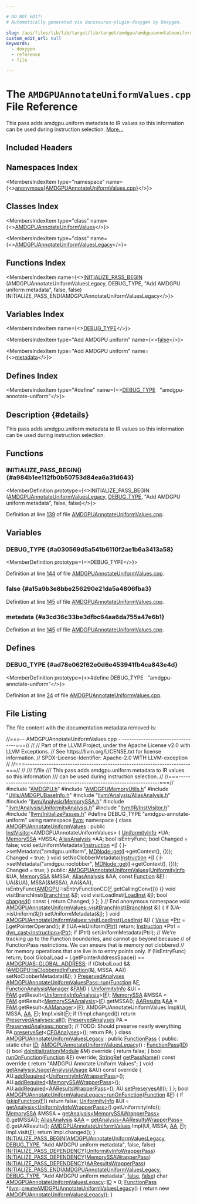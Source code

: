 ```yaml
---

# DO NOT EDIT!
# Automatically generated via docusaurus-plugin-doxygen by Doxygen.

slug: /api/files/lib/lib/target/lib/target/amdgpu/amdgpuannotateuniformvalues-cpp
custom_edit_url: null
keywords:
  - doxygen
  - reference
  - file

---
```





# The `AMDGPUAnnotateUniformValues.cpp` File Reference

<DoxygenPage pluginConfig={pluginConfig}>

This pass adds amdgpu.uniform metadata to IR values so this information can be used during instruction selection. <a href="#details">More...</a>

## Included Headers

<IncludesList>
<IncludesListItem
  filePath="AMDGPU.h"
  permalink="/docs/api/files/lib/lib/target/lib/target/amdgpu/amdgpu-h"
  isLocal="true" />
<IncludesListItem
  filePath="AMDGPUMemoryUtils.h"
  permalink="/docs/api/files/lib/lib/target/lib/target/amdgpu/amdgpumemoryutils-h"
  isLocal="true" />
<IncludesListItem
  filePath="Utils/AMDGPUBaseInfo.h"
  permalink="/docs/api/files/lib/lib/target/lib/target/amdgpu/lib/target/amdgpu/utils/amdgpubaseinfo-h"
  isLocal="true" />
<IncludesListItem
  filePath="llvm/Analysis/AliasAnalysis.h"
  permalink="/docs/api/files/include/include/llvm/include/llvm/analysis/aliasanalysis-h"
  isLocal="true" />
<IncludesListItem
  filePath="llvm/Analysis/MemorySSA.h"
  permalink="/docs/api/files/include/include/llvm/include/llvm/analysis/memoryssa-h"
  isLocal="true" />
<IncludesListItem
  filePath="llvm/Analysis/UniformityAnalysis.h"
  permalink="/docs/api/files/include/include/llvm/include/llvm/analysis/uniformityanalysis-h"
  isLocal="true" />
<IncludesListItem
  filePath="llvm/IR/InstVisitor.h"
  permalink="/docs/api/files/include/include/llvm/include/llvm/ir/instvisitor-h"
  isLocal="true" />
<IncludesListItem
  filePath="llvm/InitializePasses.h"
  permalink="/docs/api/files/include/include/llvm/initializepasses-h"
  isLocal="true" />
</IncludesList>

## Namespaces Index

<MembersIndex>

<MembersIndexItem
  type="namespace"
  name={<><a href="/docs/api/namespaces/anonymous-amdgpuannotateuniformvalues-cpp-">anonymous&#123;AMDGPUAnnotateUniformValues.cpp&#125;</a></>}>
</MembersIndexItem>

</MembersIndex>

## Classes Index

<MembersIndex>

<MembersIndexItem
  type="class"
  name={<><a href="/docs/api/classes/anonymous-namespace-amdgpuannotateuniformvalues-cpp-/amdgpuannotateuniformvalues">AMDGPUAnnotateUniformValues</a></>}>
</MembersIndexItem>

<MembersIndexItem
  type="class"
  name={<><a href="/docs/api/classes/amdgpuannotateuniformvalueslegacy">AMDGPUAnnotateUniformValuesLegacy</a></>}>
</MembersIndexItem>

</MembersIndex>

## Functions Index

<MembersIndex>

<MembersIndexItem
  name={<><a href="#a984b1ee112fb0b50753d84ea6a31d643">INITIALIZE&#95;PASS&#95;BEGIN</a> (AMDGPUAnnotateUniformValuesLegacy, DEBUG&#95;TYPE, &quot;Add AMDGPU uniform metadata&quot;, false, false) INITIALIZE&#95;PASS&#95;END(AMDGPUAnnotateUniformValuesLegacy</>}>
</MembersIndexItem>

</MembersIndex>

## Variables Index

<MembersIndex>

<MembersIndexItem
  name={<><a href="#a030569d5a541b6110f2ae1b6a3413a58">DEBUG&#95;TYPE</a></>}>
</MembersIndexItem>

<MembersIndexItem
  type="Add AMDGPU uniform"
  name={<><a href="#a15a9b3e8bbe256290e21da5a4806fba3">false</a></>}>
</MembersIndexItem>

<MembersIndexItem
  type="Add AMDGPU uniform"
  name={<><a href="#a3cd36c33be3dfbc64aa6da755a47e6b1">metadata</a></>}>
</MembersIndexItem>

</MembersIndex>

## Defines Index

<MembersIndex>

<MembersIndexItem
  type="#define"
  name={<><a href="#ad78e062f62e0d6e453941fb4ca843e4d">DEBUG&#95;TYPE</a>&nbsp;&nbsp;&nbsp;&quot;amdgpu-annotate-uniform&quot;</>}>
</MembersIndexItem>

</MembersIndex>

## Description {#details}

This pass adds amdgpu.uniform metadata to IR values so this information can be used during instruction selection.

<SectionDefinition>

## Functions

### INITIALIZE&#95;PASS&#95;BEGIN() {#a984b1ee112fb0b50753d84ea6a31d643}

<MemberDefinition
  prototype={<>INITIALIZE&#95;PASS&#95;BEGIN (<a href="/docs/api/classes/amdgpuannotateuniformvalueslegacy">AMDGPUAnnotateUniformValuesLegacy</a>, <a href="/docs/api/files/include/include/llvm/include/llvm/adt/genericcycleimpl-h/#ad78e062f62e0d6e453941fb4ca843e4d">DEBUG&#95;TYPE</a>, &quot;Add AMDGPU uniform metadata&quot;, false, false)</>}>

Definition at line <a href="#l00139">139</a> of file <a href="/docs/api/files/lib/lib/target/lib/target/amdgpu/amdgpuannotateuniformvalues-cpp">AMDGPUAnnotateUniformValues.cpp</a>.
</MemberDefinition>

</SectionDefinition>

<SectionDefinition>

## Variables

### DEBUG&#95;TYPE {#a030569d5a541b6110f2ae1b6a3413a58}

<MemberDefinition
  prototype={<>DEBUG&#95;TYPE</>}>

Definition at line <a href="#l00144">144</a> of file <a href="/docs/api/files/lib/lib/target/lib/target/amdgpu/amdgpuannotateuniformvalues-cpp">AMDGPUAnnotateUniformValues.cpp</a>.
</MemberDefinition>

### false {#a15a9b3e8bbe256290e21da5a4806fba3}

<MemberDefinition
  prototype="Add AMDGPU uniform false">

Definition at line <a href="#l00145">145</a> of file <a href="/docs/api/files/lib/lib/target/lib/target/amdgpu/amdgpuannotateuniformvalues-cpp">AMDGPUAnnotateUniformValues.cpp</a>.
</MemberDefinition>

### metadata {#a3cd36c33be3dfbc64aa6da755a47e6b1}

<MemberDefinition
  prototype="Add AMDGPU uniform metadata">

Definition at line <a href="#l00145">145</a> of file <a href="/docs/api/files/lib/lib/target/lib/target/amdgpu/amdgpuannotateuniformvalues-cpp">AMDGPUAnnotateUniformValues.cpp</a>.
</MemberDefinition>

</SectionDefinition>

<SectionDefinition>

## Defines

### DEBUG&#95;TYPE {#ad78e062f62e0d6e453941fb4ca843e4d}

<MemberDefinition
  prototype={<>#define DEBUG&#95;TYPE&nbsp;&nbsp;&nbsp;&quot;amdgpu-annotate-uniform&quot;</>}>

Definition at line <a href="#l00024">24</a> of file <a href="/docs/api/files/lib/lib/target/lib/target/amdgpu/amdgpuannotateuniformvalues-cpp">AMDGPUAnnotateUniformValues.cpp</a>.
</MemberDefinition>

</SectionDefinition>

## File Listing

The file content with the documentation metadata removed is:

<ProgramListing>

<Link id="l00001" /><CodeLine lineNumber="1"><Highlight kind="comment">//===-- AMDGPUAnnotateUniformValues.cpp - ---------------------------------===//</Highlight><Highlight kind="normal"></Highlight></CodeLine>
<Link id="l00002" /><CodeLine lineNumber="2"><Highlight kind="normal"></Highlight><Highlight kind="comment">//</Highlight><Highlight kind="normal"></Highlight></CodeLine>
<Link id="l00003" /><CodeLine lineNumber="3"><Highlight kind="normal"></Highlight><Highlight kind="comment">// Part of the LLVM Project, under the Apache License v2.0 with LLVM Exceptions.</Highlight><Highlight kind="normal"></Highlight></CodeLine>
<Link id="l00004" /><CodeLine lineNumber="4"><Highlight kind="normal"></Highlight><Highlight kind="comment">// See https://llvm.org/LICENSE.txt for license information.</Highlight><Highlight kind="normal"></Highlight></CodeLine>
<Link id="l00005" /><CodeLine lineNumber="5"><Highlight kind="normal"></Highlight><Highlight kind="comment">// SPDX-License-Identifier: Apache-2.0 WITH LLVM-exception</Highlight><Highlight kind="normal"></Highlight></CodeLine>
<Link id="l00006" /><CodeLine lineNumber="6"><Highlight kind="normal"></Highlight><Highlight kind="comment">//</Highlight><Highlight kind="normal"></Highlight></CodeLine>
<Link id="l00007" /><CodeLine lineNumber="7"><Highlight kind="normal"></Highlight><Highlight kind="comment">//===----------------------------------------------------------------------===//</Highlight><Highlight kind="normal"></Highlight></CodeLine>
<Link id="l00008" /><CodeLine lineNumber="8"><Highlight kind="normal"></Highlight><Highlight kind="comment">//</Highlight><Highlight kind="comment"></Highlight></CodeLine>
<Link id="l00009" /><CodeLine lineNumber="9"><Highlight kind="comment">/// \\file</Highlight></CodeLine>
<Link id="l00010" /><CodeLine lineNumber="10"><Highlight kind="comment">/// This pass adds amdgpu.uniform metadata to IR values so this information</Highlight></CodeLine>
<Link id="l00011" /><CodeLine lineNumber="11"><Highlight kind="comment">/// can be used during instruction selection.</Highlight><Highlight kind="normal"></Highlight></CodeLine>
<Link id="l00012" /><CodeLine lineNumber="12"><Highlight kind="normal"></Highlight><Highlight kind="comment">//</Highlight><Highlight kind="normal"></Highlight></CodeLine>
<Link id="l00013" /><CodeLine lineNumber="13"><Highlight kind="normal"></Highlight><Highlight kind="comment">//===----------------------------------------------------------------------===//</Highlight><Highlight kind="normal"></Highlight></CodeLine>
<Link id="l00014" /><CodeLine lineNumber="14"><Highlight kind="normal"></Highlight></CodeLine>
<Link id="l00015" /><CodeLine lineNumber="15"><Highlight kind="normal"></Highlight><Highlight kind="preprocessor">#include &quot;<a href="/docs/api/files/lib/lib/target/lib/target/amdgpu/amdgpu-h">AMDGPU.h</a>&quot;</Highlight><Highlight kind="normal"></Highlight></CodeLine>
<Link id="l00016" /><CodeLine lineNumber="16"><Highlight kind="normal"></Highlight><Highlight kind="preprocessor">#include &quot;<a href="/docs/api/files/lib/lib/target/lib/target/amdgpu/amdgpumemoryutils-h">AMDGPUMemoryUtils.h</a>&quot;</Highlight><Highlight kind="normal"></Highlight></CodeLine>
<Link id="l00017" /><CodeLine lineNumber="17"><Highlight kind="normal"></Highlight><Highlight kind="preprocessor">#include &quot;<a href="/docs/api/files/lib/lib/target/lib/target/amdgpu/lib/target/amdgpu/utils/amdgpubaseinfo-h">Utils/AMDGPUBaseInfo.h</a>&quot;</Highlight><Highlight kind="normal"></Highlight></CodeLine>
<Link id="l00018" /><CodeLine lineNumber="18"><Highlight kind="normal"></Highlight><Highlight kind="preprocessor">#include &quot;<a href="/docs/api/files/include/include/llvm/include/llvm/analysis/aliasanalysis-h">llvm/Analysis/AliasAnalysis.h</a>&quot;</Highlight><Highlight kind="normal"></Highlight></CodeLine>
<Link id="l00019" /><CodeLine lineNumber="19"><Highlight kind="normal"></Highlight><Highlight kind="preprocessor">#include &quot;<a href="/docs/api/files/include/include/llvm/include/llvm/analysis/memoryssa-h">llvm/Analysis/MemorySSA.h</a>&quot;</Highlight><Highlight kind="normal"></Highlight></CodeLine>
<Link id="l00020" /><CodeLine lineNumber="20"><Highlight kind="normal"></Highlight><Highlight kind="preprocessor">#include &quot;<a href="/docs/api/files/include/include/llvm/include/llvm/analysis/uniformityanalysis-h">llvm/Analysis/UniformityAnalysis.h</a>&quot;</Highlight><Highlight kind="normal"></Highlight></CodeLine>
<Link id="l00021" /><CodeLine lineNumber="21"><Highlight kind="normal"></Highlight><Highlight kind="preprocessor">#include &quot;<a href="/docs/api/files/include/include/llvm/include/llvm/ir/instvisitor-h">llvm/IR/InstVisitor.h</a>&quot;</Highlight><Highlight kind="normal"></Highlight></CodeLine>
<Link id="l00022" /><CodeLine lineNumber="22"><Highlight kind="normal"></Highlight><Highlight kind="preprocessor">#include &quot;<a href="/docs/api/files/include/include/llvm/initializepasses-h">llvm/InitializePasses.h</a>&quot;</Highlight><Highlight kind="normal"></Highlight></CodeLine>
<Link id="l00023" /><CodeLine lineNumber="23"><Highlight kind="normal"></Highlight></CodeLine>
<Link id="l00024" /><CodeLine lineNumber="24" lineLink="#ad78e062f62e0d6e453941fb4ca843e4d"><Highlight kind="normal"></Highlight><Highlight kind="preprocessor">#define DEBUG&#95;TYPE &quot;amdgpu-annotate-uniform&quot;</Highlight><Highlight kind="normal"></Highlight></CodeLine>
<Link id="l00025" /><CodeLine lineNumber="25"><Highlight kind="normal"></Highlight></CodeLine>
<Link id="l00026" /><CodeLine lineNumber="26"><Highlight kind="normal"></Highlight><Highlight kind="keyword">using namespace </Highlight><Highlight kind="normal"><a href="/docs/api/namespaces/llvm">llvm</a>;</Highlight></CodeLine>
<Link id="l00027" /><CodeLine lineNumber="27"><Highlight kind="normal"></Highlight></CodeLine>
<Link id="l00028" /><CodeLine lineNumber="28" lineLink="/docs/api/namespaces/anonymous-amdgpuannotateuniformvalues-cpp-"><Highlight kind="normal"></Highlight><Highlight kind="keyword">namespace </Highlight><Highlight kind="normal">&#123;</Highlight></CodeLine>
<Link id="l00029" /><CodeLine lineNumber="29"><Highlight kind="normal"></Highlight></CodeLine>
<Link id="l00030" /><CodeLine lineNumber="30" lineLink="/docs/api/classes/anonymous-namespace-amdgpuannotateuniformvalues-cpp-/amdgpuannotateuniformvalues"><Highlight kind="normal"></Highlight><Highlight kind="keyword">class </Highlight><Highlight kind="normal"><a href="/docs/api/classes/anonymous-namespace-amdgpuannotateuniformvalues-cpp-/amdgpuannotateuniformvalues/#a2d67d09414d1b60d3c09fd1b13108425">AMDGPUAnnotateUniformValues</a></Highlight></CodeLine>
<Link id="l00031" /><CodeLine lineNumber="31"><Highlight kind="normal">    : </Highlight><Highlight kind="keyword">public</Highlight><Highlight kind="normal"> <a href="/docs/api/classes/llvm/instvisitor">InstVisitor</a>&lt;AMDGPUAnnotateUniformValues&gt; &#123;</Highlight></CodeLine>
<Link id="l00032" /><CodeLine lineNumber="32"><Highlight kind="normal">  <a href="/docs/api/namespaces/llvm/#a00a2f5a62b5d5d5b6b0e143c4d30041f">UniformityInfo</a> &#42;UA;</Highlight></CodeLine>
<Link id="l00033" /><CodeLine lineNumber="33"><Highlight kind="normal">  <a href="/docs/api/classes/llvm/memoryssa">MemorySSA</a> &#42;MSSA;</Highlight></CodeLine>
<Link id="l00034" /><CodeLine lineNumber="34"><Highlight kind="normal">  <a href="/docs/api/namespaces/llvm/#ae457f1cf451ed893666c4a384e58f8e5">AliasAnalysis</a> &#42;AA;</Highlight></CodeLine>
<Link id="l00035" /><CodeLine lineNumber="35"><Highlight kind="normal">  </Highlight><Highlight kind="keywordtype">bool</Highlight><Highlight kind="normal"> isEntryFunc;</Highlight></CodeLine>
<Link id="l00036" /><CodeLine lineNumber="36"><Highlight kind="normal">  </Highlight><Highlight kind="keywordtype">bool</Highlight><Highlight kind="normal"> Changed = </Highlight><Highlight kind="keyword">false</Highlight><Highlight kind="normal">;</Highlight></CodeLine>
<Link id="l00037" /><CodeLine lineNumber="37"><Highlight kind="normal"></Highlight></CodeLine>
<Link id="l00038" /><CodeLine lineNumber="38"><Highlight kind="normal">  </Highlight><Highlight kind="keywordtype">void</Highlight><Highlight kind="normal"> setUniformMetadata(<a href="/docs/api/classes/llvm/instruction">Instruction</a> &#42;<a href="/docs/api/files/lib/lib/support/md5-cpp/#ac0eafdc9ee161b71e7af98af736952fd">I</a>) &#123;</Highlight></CodeLine>
<Link id="l00039" /><CodeLine lineNumber="39"><Highlight kind="normal">    <a href="/docs/api/files/lib/lib/support/md5-cpp/#ac0eafdc9ee161b71e7af98af736952fd">I</a>-&gt;setMetadata(</Highlight><Highlight kind="stringliteral">&quot;amdgpu.uniform&quot;</Highlight><Highlight kind="normal">, <a href="/docs/api/classes/llvm/mdnode/#a7d10a7b9b7f40b04d27ed97c38ea1950">MDNode::get</a>(<a href="/docs/api/files/lib/lib/support/md5-cpp/#ac0eafdc9ee161b71e7af98af736952fd">I</a>-&gt;getContext(), &#123;&#125;));</Highlight></CodeLine>
<Link id="l00040" /><CodeLine lineNumber="40"><Highlight kind="normal">    Changed = </Highlight><Highlight kind="keyword">true</Highlight><Highlight kind="normal">;</Highlight></CodeLine>
<Link id="l00041" /><CodeLine lineNumber="41"><Highlight kind="normal">  &#125;</Highlight></CodeLine>
<Link id="l00042" /><CodeLine lineNumber="42"><Highlight kind="normal"></Highlight></CodeLine>
<Link id="l00043" /><CodeLine lineNumber="43"><Highlight kind="normal">  </Highlight><Highlight kind="keywordtype">void</Highlight><Highlight kind="normal"> setNoClobberMetadata(<a href="/docs/api/classes/llvm/instruction">Instruction</a> &#42;<a href="/docs/api/files/lib/lib/support/md5-cpp/#ac0eafdc9ee161b71e7af98af736952fd">I</a>) &#123;</Highlight></CodeLine>
<Link id="l00044" /><CodeLine lineNumber="44"><Highlight kind="normal">    <a href="/docs/api/files/lib/lib/support/md5-cpp/#ac0eafdc9ee161b71e7af98af736952fd">I</a>-&gt;setMetadata(</Highlight><Highlight kind="stringliteral">&quot;amdgpu.noclobber&quot;</Highlight><Highlight kind="normal">, <a href="/docs/api/classes/llvm/mdnode/#a7d10a7b9b7f40b04d27ed97c38ea1950">MDNode::get</a>(<a href="/docs/api/files/lib/lib/support/md5-cpp/#ac0eafdc9ee161b71e7af98af736952fd">I</a>-&gt;getContext(), &#123;&#125;));</Highlight></CodeLine>
<Link id="l00045" /><CodeLine lineNumber="45"><Highlight kind="normal">    Changed = </Highlight><Highlight kind="keyword">true</Highlight><Highlight kind="normal">;</Highlight></CodeLine>
<Link id="l00046" /><CodeLine lineNumber="46"><Highlight kind="normal">  &#125;</Highlight></CodeLine>
<Link id="l00047" /><CodeLine lineNumber="47"><Highlight kind="normal"></Highlight></CodeLine>
<Link id="l00048" /><CodeLine lineNumber="48"><Highlight kind="normal"></Highlight><Highlight kind="keyword">public</Highlight><Highlight kind="normal">:</Highlight></CodeLine>
<Link id="l00049" /><CodeLine lineNumber="49" lineLink="/docs/api/classes/anonymous-namespace-amdgpuannotateuniformvalues-cpp-/amdgpuannotateuniformvalues/#a2d67d09414d1b60d3c09fd1b13108425"><Highlight kind="normal">  <a href="/docs/api/classes/anonymous-namespace-amdgpuannotateuniformvalues-cpp-/amdgpuannotateuniformvalues/#a2d67d09414d1b60d3c09fd1b13108425">AMDGPUAnnotateUniformValues</a>(<a href="/docs/api/namespaces/llvm/#a00a2f5a62b5d5d5b6b0e143c4d30041f">UniformityInfo</a> &amp;UA, <a href="/docs/api/classes/llvm/memoryssa">MemorySSA</a> &amp;MSSA,</Highlight></CodeLine>
<Link id="l00050" /><CodeLine lineNumber="50"><Highlight kind="normal">                              <a href="/docs/api/namespaces/llvm/#ae457f1cf451ed893666c4a384e58f8e5">AliasAnalysis</a> &amp;AA, </Highlight><Highlight kind="keyword">const</Highlight><Highlight kind="normal"> <a href="/docs/api/classes/llvm/function">Function</a> &amp;<a href="/docs/api/files/lib/lib/support/md5-cpp/#a96d73bbd7af15cb1fc38c3f4a3bd82e9">F</a>)</Highlight></CodeLine>
<Link id="l00051" /><CodeLine lineNumber="51"><Highlight kind="normal">      : UA(&amp;UA), MSSA(&amp;MSSA), AA(&amp;AA),</Highlight></CodeLine>
<Link id="l00052" /><CodeLine lineNumber="52"><Highlight kind="normal">        isEntryFunc(<a href="/docs/api/namespaces/llvm/amdgpu">AMDGPU</a>::isEntryFunctionCC(<a href="/docs/api/files/lib/lib/support/md5-cpp/#a96d73bbd7af15cb1fc38c3f4a3bd82e9">F</a>.getCallingConv())) &#123;&#125;</Highlight></CodeLine>
<Link id="l00053" /><CodeLine lineNumber="53"><Highlight kind="normal"></Highlight></CodeLine>
<Link id="l00054" /><CodeLine lineNumber="54"><Highlight kind="normal">  </Highlight><Highlight kind="keywordtype">void</Highlight><Highlight kind="normal"> visitBranchInst(<a href="/docs/api/classes/llvm/branchinst">BranchInst</a> &amp;<a href="/docs/api/files/lib/lib/support/md5-cpp/#ac0eafdc9ee161b71e7af98af736952fd">I</a>);</Highlight></CodeLine>
<Link id="l00055" /><CodeLine lineNumber="55"><Highlight kind="normal">  </Highlight><Highlight kind="keywordtype">void</Highlight><Highlight kind="normal"> visitLoadInst(<a href="/docs/api/classes/llvm/loadinst">LoadInst</a> &amp;<a href="/docs/api/files/lib/lib/support/md5-cpp/#ac0eafdc9ee161b71e7af98af736952fd">I</a>);</Highlight></CodeLine>
<Link id="l00056" /><CodeLine lineNumber="56"><Highlight kind="normal"></Highlight></CodeLine>
<Link id="l00057" /><CodeLine lineNumber="57" lineLink="/docs/api/classes/anonymous-namespace-amdgpuannotateuniformvalues-cpp-/amdgpuannotateuniformvalues/#aef5921596155d01f2918866755cc6922"><Highlight kind="normal">  </Highlight><Highlight kind="keywordtype">bool</Highlight><Highlight kind="normal"> <a href="/docs/api/classes/anonymous-namespace-amdgpuannotateuniformvalues-cpp-/amdgpuannotateuniformvalues/#aef5921596155d01f2918866755cc6922">changed</a>()</Highlight><Highlight kind="keyword"> const </Highlight><Highlight kind="normal">&#123; </Highlight><Highlight kind="keywordflow">return</Highlight><Highlight kind="normal"> Changed; &#125;</Highlight></CodeLine>
<Link id="l00058" /><CodeLine lineNumber="58"><Highlight kind="normal">&#125;;</Highlight></CodeLine>
<Link id="l00059" /><CodeLine lineNumber="59"><Highlight kind="normal"></Highlight></CodeLine>
<Link id="l00060" /><CodeLine lineNumber="60"><Highlight kind="normal">&#125; </Highlight><Highlight kind="comment">// End anonymous namespace</Highlight><Highlight kind="normal"></Highlight></CodeLine>
<Link id="l00061" /><CodeLine lineNumber="61"><Highlight kind="normal"></Highlight></CodeLine>
<Link id="l00062" /><CodeLine lineNumber="62" lineLink="/docs/api/classes/anonymous-namespace-amdgpuannotateuniformvalues-cpp-/amdgpuannotateuniformvalues/#a4ff195f657db21676fb787fd7686d7ea"><Highlight kind="normal"></Highlight><Highlight kind="keywordtype">void</Highlight><Highlight kind="normal"> <a href="/docs/api/classes/anonymous-namespace-amdgpuannotateuniformvalues-cpp-/amdgpuannotateuniformvalues/#a4ff195f657db21676fb787fd7686d7ea">AMDGPUAnnotateUniformValues::visitBranchInst</a>(<a href="/docs/api/classes/llvm/branchinst">BranchInst</a> &amp;<a href="/docs/api/files/lib/lib/support/md5-cpp/#ac0eafdc9ee161b71e7af98af736952fd">I</a>) &#123;</Highlight></CodeLine>
<Link id="l00063" /><CodeLine lineNumber="63"><Highlight kind="normal">  </Highlight><Highlight kind="keywordflow">if</Highlight><Highlight kind="normal"> (UA-&gt;isUniform(&amp;<a href="/docs/api/files/lib/lib/support/md5-cpp/#ac0eafdc9ee161b71e7af98af736952fd">I</a>))</Highlight></CodeLine>
<Link id="l00064" /><CodeLine lineNumber="64"><Highlight kind="normal">    setUniformMetadata(&amp;<a href="/docs/api/files/lib/lib/support/md5-cpp/#ac0eafdc9ee161b71e7af98af736952fd">I</a>);</Highlight></CodeLine>
<Link id="l00065" /><CodeLine lineNumber="65"><Highlight kind="normal">&#125;</Highlight></CodeLine>
<Link id="l00066" /><CodeLine lineNumber="66"><Highlight kind="normal"></Highlight></CodeLine>
<Link id="l00067" /><CodeLine lineNumber="67" lineLink="/docs/api/classes/anonymous-namespace-amdgpuannotateuniformvalues-cpp-/amdgpuannotateuniformvalues/#a87bc11f7ecfe6bbc6a0b54564a9c2101"><Highlight kind="normal"></Highlight><Highlight kind="keywordtype">void</Highlight><Highlight kind="normal"> <a href="/docs/api/classes/anonymous-namespace-amdgpuannotateuniformvalues-cpp-/amdgpuannotateuniformvalues/#a87bc11f7ecfe6bbc6a0b54564a9c2101">AMDGPUAnnotateUniformValues::visitLoadInst</a>(<a href="/docs/api/classes/llvm/loadinst">LoadInst</a> &amp;<a href="/docs/api/files/lib/lib/support/md5-cpp/#ac0eafdc9ee161b71e7af98af736952fd">I</a>) &#123;</Highlight></CodeLine>
<Link id="l00068" /><CodeLine lineNumber="68"><Highlight kind="normal">  <a href="/docs/api/classes/llvm/value">Value</a> &#42;<a href="/docs/api/files/lib/lib/analysis/targetlibraryinfo-cpp/#aca185e6d0e9f423dbb24440206454872a11dbf501abf829b3ab7049c2d3a8a053">Ptr</a> = <a href="/docs/api/files/lib/lib/support/md5-cpp/#ac0eafdc9ee161b71e7af98af736952fd">I</a>.getPointerOperand();</Highlight></CodeLine>
<Link id="l00069" /><CodeLine lineNumber="69"><Highlight kind="normal">  </Highlight><Highlight kind="keywordflow">if</Highlight><Highlight kind="normal"> (!UA-&gt;isUniform(<a href="/docs/api/files/lib/lib/analysis/targetlibraryinfo-cpp/#aca185e6d0e9f423dbb24440206454872a11dbf501abf829b3ab7049c2d3a8a053">Ptr</a>))</Highlight></CodeLine>
<Link id="l00070" /><CodeLine lineNumber="70"><Highlight kind="normal">    </Highlight><Highlight kind="keywordflow">return</Highlight><Highlight kind="normal">;</Highlight></CodeLine>
<Link id="l00071" /><CodeLine lineNumber="71"><Highlight kind="normal">  <a href="/docs/api/classes/llvm/instruction">Instruction</a> &#42;PtrI = <a href="/docs/api/namespaces/llvm/#a22eeee01734061ac1b31ccd994c49eef">dyn&#95;cast&lt;Instruction&gt;</a>(<a href="/docs/api/files/lib/lib/analysis/targetlibraryinfo-cpp/#aca185e6d0e9f423dbb24440206454872a11dbf501abf829b3ab7049c2d3a8a053">Ptr</a>);</Highlight></CodeLine>
<Link id="l00072" /><CodeLine lineNumber="72"><Highlight kind="normal">  </Highlight><Highlight kind="keywordflow">if</Highlight><Highlight kind="normal"> (PtrI)</Highlight></CodeLine>
<Link id="l00073" /><CodeLine lineNumber="73"><Highlight kind="normal">    setUniformMetadata(PtrI);</Highlight></CodeLine>
<Link id="l00074" /><CodeLine lineNumber="74"><Highlight kind="normal"></Highlight></CodeLine>
<Link id="l00075" /><CodeLine lineNumber="75"><Highlight kind="normal">  </Highlight><Highlight kind="comment">// We&#39;re tracking up to the Function boundaries, and cannot go beyond because</Highlight><Highlight kind="normal"></Highlight></CodeLine>
<Link id="l00076" /><CodeLine lineNumber="76"><Highlight kind="normal">  </Highlight><Highlight kind="comment">// of FunctionPass restrictions. We can ensure that is memory not clobbered</Highlight><Highlight kind="normal"></Highlight></CodeLine>
<Link id="l00077" /><CodeLine lineNumber="77"><Highlight kind="normal">  </Highlight><Highlight kind="comment">// for memory operations that are live in to entry points only.</Highlight><Highlight kind="normal"></Highlight></CodeLine>
<Link id="l00078" /><CodeLine lineNumber="78"><Highlight kind="normal">  </Highlight><Highlight kind="keywordflow">if</Highlight><Highlight kind="normal"> (!isEntryFunc)</Highlight></CodeLine>
<Link id="l00079" /><CodeLine lineNumber="79"><Highlight kind="normal">    </Highlight><Highlight kind="keywordflow">return</Highlight><Highlight kind="normal">;</Highlight></CodeLine>
<Link id="l00080" /><CodeLine lineNumber="80"><Highlight kind="normal">  </Highlight><Highlight kind="keywordtype">bool</Highlight><Highlight kind="normal"> GlobalLoad = <a href="/docs/api/files/lib/lib/support/md5-cpp/#ac0eafdc9ee161b71e7af98af736952fd">I</a>.getPointerAddressSpace() == <a href="/docs/api/namespaces/llvm/amdgpuas/#a899ad5bfccfc22965a6714929a3dfae1abf4559ef958a13c33f6ec7ed13fd44e5">AMDGPUAS::GLOBAL&#95;ADDRESS</a>;</Highlight></CodeLine>
<Link id="l00081" /><CodeLine lineNumber="81"><Highlight kind="normal">  </Highlight><Highlight kind="keywordflow">if</Highlight><Highlight kind="normal"> (GlobalLoad &amp;&amp; !<a href="/docs/api/namespaces/llvm/amdgpu/#af55cf9792d5f9186df02c58b337a1511">AMDGPU::isClobberedInFunction</a>(&amp;<a href="/docs/api/files/lib/lib/support/md5-cpp/#ac0eafdc9ee161b71e7af98af736952fd">I</a>, MSSA, AA))</Highlight></CodeLine>
<Link id="l00082" /><CodeLine lineNumber="82"><Highlight kind="normal">    setNoClobberMetadata(&amp;<a href="/docs/api/files/lib/lib/support/md5-cpp/#ac0eafdc9ee161b71e7af98af736952fd">I</a>);</Highlight></CodeLine>
<Link id="l00083" /><CodeLine lineNumber="83"><Highlight kind="normal">&#125;</Highlight></CodeLine>
<Link id="l00084" /><CodeLine lineNumber="84"><Highlight kind="normal"></Highlight></CodeLine>
<Link id="l00085" /><CodeLine lineNumber="85"><Highlight kind="normal"><a href="/docs/api/classes/llvm/preservedanalyses">PreservedAnalyses</a></Highlight></CodeLine>
<Link id="l00086" /><CodeLine lineNumber="86" lineLink="/docs/api/classes/llvm/amdgpuannotateuniformvaluespass/#ad40e073c46402aba328eb57891116b74"><Highlight kind="normal"><a href="/docs/api/classes/llvm/amdgpuannotateuniformvaluespass/#ad40e073c46402aba328eb57891116b74">AMDGPUAnnotateUniformValuesPass::run</a>(<a href="/docs/api/classes/llvm/function">Function</a> &amp;<a href="/docs/api/files/lib/lib/support/md5-cpp/#a96d73bbd7af15cb1fc38c3f4a3bd82e9">F</a>,</Highlight></CodeLine>
<Link id="l00087" /><CodeLine lineNumber="87"><Highlight kind="normal">                                     <a href="/docs/api/namespaces/llvm/#adce09a5a0de0e3177eb00e932734af2f">FunctionAnalysisManager</a> &amp;<a href="/docs/api/files/lib/lib/passes/passbuilderbindings-cpp/#a83c7e5ca51099e4efa895791a02fb0ed">FAM</a>) &#123;</Highlight></CodeLine>
<Link id="l00088" /><CodeLine lineNumber="88"><Highlight kind="normal">  <a href="/docs/api/namespaces/llvm/#a00a2f5a62b5d5d5b6b0e143c4d30041f">UniformityInfo</a> &amp;UI = <a href="/docs/api/files/lib/lib/passes/passbuilderbindings-cpp/#a83c7e5ca51099e4efa895791a02fb0ed">FAM</a>.getResult&lt;<a href="/docs/api/classes/llvm/uniformityinfoanalysis">UniformityInfoAnalysis</a>&gt;(<a href="/docs/api/files/lib/lib/support/md5-cpp/#a96d73bbd7af15cb1fc38c3f4a3bd82e9">F</a>);</Highlight></CodeLine>
<Link id="l00089" /><CodeLine lineNumber="89"><Highlight kind="normal">  <a href="/docs/api/classes/llvm/memoryssa">MemorySSA</a> &amp;MSSA = <a href="/docs/api/files/lib/lib/passes/passbuilderbindings-cpp/#a83c7e5ca51099e4efa895791a02fb0ed">FAM</a>.getResult&lt;<a href="/docs/api/classes/llvm/memoryssaanalysis">MemorySSAAnalysis</a>&gt;(<a href="/docs/api/files/lib/lib/support/md5-cpp/#a96d73bbd7af15cb1fc38c3f4a3bd82e9">F</a>).getMSSA();</Highlight></CodeLine>
<Link id="l00090" /><CodeLine lineNumber="90"><Highlight kind="normal">  <a href="/docs/api/classes/llvm/aaresults">AAResults</a> &amp;<a href="/docs/api/namespaces/llvm/aa">AA</a> = <a href="/docs/api/files/lib/lib/passes/passbuilderbindings-cpp/#a83c7e5ca51099e4efa895791a02fb0ed">FAM</a>.getResult&lt;<a href="/docs/api/classes/llvm/aamanager">AAManager</a>&gt;(<a href="/docs/api/files/lib/lib/support/md5-cpp/#a96d73bbd7af15cb1fc38c3f4a3bd82e9">F</a>);</Highlight></CodeLine>
<Link id="l00091" /><CodeLine lineNumber="91"><Highlight kind="normal"></Highlight></CodeLine>
<Link id="l00092" /><CodeLine lineNumber="92"><Highlight kind="normal">  AMDGPUAnnotateUniformValues Impl(UI, MSSA, <a href="/docs/api/namespaces/llvm/aa">AA</a>, <a href="/docs/api/files/lib/lib/support/md5-cpp/#a96d73bbd7af15cb1fc38c3f4a3bd82e9">F</a>);</Highlight></CodeLine>
<Link id="l00093" /><CodeLine lineNumber="93"><Highlight kind="normal">  Impl.visit(<a href="/docs/api/files/lib/lib/support/md5-cpp/#a96d73bbd7af15cb1fc38c3f4a3bd82e9">F</a>);</Highlight></CodeLine>
<Link id="l00094" /><CodeLine lineNumber="94"><Highlight kind="normal"></Highlight></CodeLine>
<Link id="l00095" /><CodeLine lineNumber="95"><Highlight kind="normal">  </Highlight><Highlight kind="keywordflow">if</Highlight><Highlight kind="normal"> (!Impl.changed())</Highlight></CodeLine>
<Link id="l00096" /><CodeLine lineNumber="96"><Highlight kind="normal">    </Highlight><Highlight kind="keywordflow">return</Highlight><Highlight kind="normal"> <a href="/docs/api/classes/llvm/preservedanalyses/#a1258a1ff55557c27684010ebd7283712">PreservedAnalyses::all</a>();</Highlight></CodeLine>
<Link id="l00097" /><CodeLine lineNumber="97"><Highlight kind="normal"></Highlight></CodeLine>
<Link id="l00098" /><CodeLine lineNumber="98"><Highlight kind="normal">  <a href="/docs/api/classes/llvm/preservedanalyses">PreservedAnalyses</a> PA = <a href="/docs/api/classes/llvm/preservedanalyses/#a03797a73044a81cbc6a3409d6c72ee8f">PreservedAnalyses::none</a>();</Highlight></CodeLine>
<Link id="l00099" /><CodeLine lineNumber="99"><Highlight kind="normal">  </Highlight><Highlight kind="comment">// TODO: Should preserve nearly everything</Highlight><Highlight kind="normal"></Highlight></CodeLine>
<Link id="l00100" /><CodeLine lineNumber="100"><Highlight kind="normal">  PA.<a href="/docs/api/classes/llvm/preservedanalyses/#a937c42f77e161349ce0f999e448c7027">preserveSet</a>&lt;<a href="/docs/api/classes/llvm/cfganalyses">CFGAnalyses</a>&gt;();</Highlight></CodeLine>
<Link id="l00101" /><CodeLine lineNumber="101"><Highlight kind="normal">  </Highlight><Highlight kind="keywordflow">return</Highlight><Highlight kind="normal"> PA;</Highlight></CodeLine>
<Link id="l00102" /><CodeLine lineNumber="102"><Highlight kind="normal">&#125;</Highlight></CodeLine>
<Link id="l00103" /><CodeLine lineNumber="103"><Highlight kind="normal"></Highlight></CodeLine>
<Link id="l00104" /><CodeLine lineNumber="104" lineLink="/docs/api/classes/amdgpuannotateuniformvalueslegacy"><Highlight kind="normal"></Highlight><Highlight kind="keyword">class </Highlight><Highlight kind="normal"><a href="/docs/api/classes/amdgpuannotateuniformvalueslegacy/#ae9cada1065756f500dc3b3895ccea101">AMDGPUAnnotateUniformValuesLegacy</a> : </Highlight><Highlight kind="keyword">public</Highlight><Highlight kind="normal"> <a href="/docs/api/classes/llvm/functionpass/#a7691d83e3561f781cae4ce4a01bdfa93">FunctionPass</a> &#123;</Highlight></CodeLine>
<Link id="l00105" /><CodeLine lineNumber="105"><Highlight kind="normal"></Highlight><Highlight kind="keyword">public</Highlight><Highlight kind="normal">:</Highlight></CodeLine>
<Link id="l00106" /><CodeLine lineNumber="106" lineLink="/docs/api/classes/amdgpuannotateuniformvalueslegacy/#a566a2094e7c07afccf25ec5be2b264fe"><Highlight kind="normal">  </Highlight><Highlight kind="keyword">static</Highlight><Highlight kind="normal"> </Highlight><Highlight kind="keywordtype">char</Highlight><Highlight kind="normal"> <a href="/docs/api/classes/amdgpuannotateuniformvalueslegacy/#a566a2094e7c07afccf25ec5be2b264fe">ID</a>;</Highlight></CodeLine>
<Link id="l00107" /><CodeLine lineNumber="107"><Highlight kind="normal"></Highlight></CodeLine>
<Link id="l00108" /><CodeLine lineNumber="108" lineLink="/docs/api/classes/amdgpuannotateuniformvalueslegacy/#ae9cada1065756f500dc3b3895ccea101"><Highlight kind="normal">  <a href="/docs/api/classes/amdgpuannotateuniformvalueslegacy/#ae9cada1065756f500dc3b3895ccea101">AMDGPUAnnotateUniformValuesLegacy</a>() : <a href="/docs/api/classes/llvm/functionpass/#a7691d83e3561f781cae4ce4a01bdfa93">FunctionPass</a>(<a href="/docs/api/classes/amdgpuannotateuniformvalueslegacy/#a566a2094e7c07afccf25ec5be2b264fe">ID</a>) &#123;&#125;</Highlight></CodeLine>
<Link id="l00109" /><CodeLine lineNumber="109"><Highlight kind="normal"></Highlight></CodeLine>
<Link id="l00110" /><CodeLine lineNumber="110" lineLink="/docs/api/classes/amdgpuannotateuniformvalueslegacy/#a7f284e21163b11af9100dfeab4fec0d9"><Highlight kind="normal">  </Highlight><Highlight kind="keywordtype">bool</Highlight><Highlight kind="normal"> <a href="/docs/api/classes/amdgpuannotateuniformvalueslegacy/#a7f284e21163b11af9100dfeab4fec0d9">doInitialization</a>(<a href="/docs/api/classes/llvm/module">Module</a> &amp;M)</Highlight><Highlight kind="keyword"> override </Highlight><Highlight kind="normal">&#123; </Highlight><Highlight kind="keywordflow">return</Highlight><Highlight kind="normal"> </Highlight><Highlight kind="keyword">false</Highlight><Highlight kind="normal">; &#125;</Highlight></CodeLine>
<Link id="l00111" /><CodeLine lineNumber="111"><Highlight kind="normal"></Highlight></CodeLine>
<Link id="l00112" /><CodeLine lineNumber="112"><Highlight kind="normal">  </Highlight><Highlight kind="keywordtype">bool</Highlight><Highlight kind="normal"> <a href="/docs/api/files/lib/lib/transforms/lib/transforms/utils/entryexitinstrumenter-cpp/#a3985f1f39349428d17f0d2b81ebc6349">runOnFunction</a>(<a href="/docs/api/classes/llvm/function">Function</a> &amp;<a href="/docs/api/files/lib/lib/support/md5-cpp/#a96d73bbd7af15cb1fc38c3f4a3bd82e9">F</a>) </Highlight><Highlight kind="keyword">override</Highlight><Highlight kind="normal">;</Highlight></CodeLine>
<Link id="l00113" /><CodeLine lineNumber="113" lineLink="/docs/api/classes/amdgpuannotateuniformvalueslegacy/#a46e8528b9e706a2bc69986d2fa3f05c4"><Highlight kind="normal">  <a href="/docs/api/classes/llvm/stringref">StringRef</a> <a href="/docs/api/classes/amdgpuannotateuniformvalueslegacy/#a46e8528b9e706a2bc69986d2fa3f05c4">getPassName</a>()</Highlight><Highlight kind="keyword"> const override </Highlight><Highlight kind="normal">&#123;</Highlight></CodeLine>
<Link id="l00114" /><CodeLine lineNumber="114"><Highlight kind="normal">    </Highlight><Highlight kind="keywordflow">return</Highlight><Highlight kind="normal"> </Highlight><Highlight kind="stringliteral">&quot;AMDGPU Annotate Uniform Values&quot;</Highlight><Highlight kind="normal">;</Highlight></CodeLine>
<Link id="l00115" /><CodeLine lineNumber="115"><Highlight kind="normal">  &#125;</Highlight></CodeLine>
<Link id="l00116" /><CodeLine lineNumber="116"><Highlight kind="normal"></Highlight></CodeLine>
<Link id="l00117" /><CodeLine lineNumber="117" lineLink="/docs/api/classes/amdgpuannotateuniformvalueslegacy/#a0940e969144d7bb0f8ff60e409b68d9e"><Highlight kind="normal">  </Highlight><Highlight kind="keywordtype">void</Highlight><Highlight kind="normal"> <a href="/docs/api/classes/amdgpuannotateuniformvalueslegacy/#a0940e969144d7bb0f8ff60e409b68d9e">getAnalysisUsage</a>(<a href="/docs/api/classes/llvm/analysisusage">AnalysisUsage</a> &amp;AU)</Highlight><Highlight kind="keyword"> const override </Highlight><Highlight kind="normal">&#123;</Highlight></CodeLine>
<Link id="l00118" /><CodeLine lineNumber="118"><Highlight kind="normal">    AU.<a href="/docs/api/classes/llvm/analysisusage/#ae0adcccca08fb686c9ce00f9397b660c">addRequired</a>&lt;<a href="/docs/api/classes/llvm/uniformityinfowrapperpass">UniformityInfoWrapperPass</a>&gt;();</Highlight></CodeLine>
<Link id="l00119" /><CodeLine lineNumber="119"><Highlight kind="normal">    AU.<a href="/docs/api/classes/llvm/analysisusage/#ae0adcccca08fb686c9ce00f9397b660c">addRequired</a>&lt;<a href="/docs/api/classes/llvm/memoryssawrapperpass">MemorySSAWrapperPass</a>&gt;();</Highlight></CodeLine>
<Link id="l00120" /><CodeLine lineNumber="120"><Highlight kind="normal">    AU.<a href="/docs/api/classes/llvm/analysisusage/#ae0adcccca08fb686c9ce00f9397b660c">addRequired</a>&lt;<a href="/docs/api/classes/llvm/aaresultswrapperpass">AAResultsWrapperPass</a>&gt;();</Highlight></CodeLine>
<Link id="l00121" /><CodeLine lineNumber="121"><Highlight kind="normal">    AU.<a href="/docs/api/classes/llvm/analysisusage/#af22b06a6a4f9df80454071685a0d6a02">setPreservesAll</a>();</Highlight></CodeLine>
<Link id="l00122" /><CodeLine lineNumber="122"><Highlight kind="normal">  &#125;</Highlight></CodeLine>
<Link id="l00123" /><CodeLine lineNumber="123"><Highlight kind="normal">&#125;;</Highlight></CodeLine>
<Link id="l00124" /><CodeLine lineNumber="124"><Highlight kind="normal"></Highlight></CodeLine>
<Link id="l00125" /><CodeLine lineNumber="125" lineLink="/docs/api/classes/amdgpuannotateuniformvalueslegacy/#a1d333068678281eda86396cae068d247"><Highlight kind="normal"></Highlight><Highlight kind="keywordtype">bool</Highlight><Highlight kind="normal"> <a href="/docs/api/classes/amdgpuannotateuniformvalueslegacy/#a1d333068678281eda86396cae068d247">AMDGPUAnnotateUniformValuesLegacy::runOnFunction</a>(<a href="/docs/api/classes/llvm/function">Function</a> &amp;<a href="/docs/api/files/lib/lib/support/md5-cpp/#a96d73bbd7af15cb1fc38c3f4a3bd82e9">F</a>) &#123;</Highlight></CodeLine>
<Link id="l00126" /><CodeLine lineNumber="126"><Highlight kind="normal">  </Highlight><Highlight kind="keywordflow">if</Highlight><Highlight kind="normal"> (<a href="/docs/api/classes/llvm/functionpass/#af9f5f511d75e16f09a5520cb9444cfa8">skipFunction</a>(<a href="/docs/api/files/lib/lib/support/md5-cpp/#a96d73bbd7af15cb1fc38c3f4a3bd82e9">F</a>))</Highlight></CodeLine>
<Link id="l00127" /><CodeLine lineNumber="127"><Highlight kind="normal">    </Highlight><Highlight kind="keywordflow">return</Highlight><Highlight kind="normal"> </Highlight><Highlight kind="keyword">false</Highlight><Highlight kind="normal">;</Highlight></CodeLine>
<Link id="l00128" /><CodeLine lineNumber="128"><Highlight kind="normal"></Highlight></CodeLine>
<Link id="l00129" /><CodeLine lineNumber="129"><Highlight kind="normal">  <a href="/docs/api/namespaces/llvm/#a00a2f5a62b5d5d5b6b0e143c4d30041f">UniformityInfo</a> &amp;UI =</Highlight></CodeLine>
<Link id="l00130" /><CodeLine lineNumber="130"><Highlight kind="normal">      <a href="/docs/api/classes/llvm/pass/#a4863e5e463fb79955269fbf7fbf52b80">getAnalysis&lt;UniformityInfoWrapperPass&gt;</a>().getUniformityInfo();</Highlight></CodeLine>
<Link id="l00131" /><CodeLine lineNumber="131"><Highlight kind="normal">  <a href="/docs/api/classes/llvm/memoryssa">MemorySSA</a> &amp;MSSA = <a href="/docs/api/classes/llvm/pass/#a4863e5e463fb79955269fbf7fbf52b80">getAnalysis&lt;MemorySSAWrapperPass&gt;</a>().getMSSA();</Highlight></CodeLine>
<Link id="l00132" /><CodeLine lineNumber="132"><Highlight kind="normal">  <a href="/docs/api/namespaces/llvm/#ae457f1cf451ed893666c4a384e58f8e5">AliasAnalysis</a> &amp;<a href="/docs/api/namespaces/llvm/aa">AA</a> = <a href="/docs/api/classes/llvm/pass/#a4863e5e463fb79955269fbf7fbf52b80">getAnalysis&lt;AAResultsWrapperPass&gt;</a>().getAAResults();</Highlight></CodeLine>
<Link id="l00133" /><CodeLine lineNumber="133"><Highlight kind="normal"></Highlight></CodeLine>
<Link id="l00134" /><CodeLine lineNumber="134"><Highlight kind="normal">  <a href="/docs/api/classes/anonymous-namespace-amdgpuannotateuniformvalues-cpp-/amdgpuannotateuniformvalues">AMDGPUAnnotateUniformValues</a> Impl(UI, MSSA, <a href="/docs/api/namespaces/llvm/aa">AA</a>, <a href="/docs/api/files/lib/lib/support/md5-cpp/#a96d73bbd7af15cb1fc38c3f4a3bd82e9">F</a>);</Highlight></CodeLine>
<Link id="l00135" /><CodeLine lineNumber="135"><Highlight kind="normal">  Impl.visit(<a href="/docs/api/files/lib/lib/support/md5-cpp/#a96d73bbd7af15cb1fc38c3f4a3bd82e9">F</a>);</Highlight></CodeLine>
<Link id="l00136" /><CodeLine lineNumber="136"><Highlight kind="normal">  </Highlight><Highlight kind="keywordflow">return</Highlight><Highlight kind="normal"> Impl.changed();</Highlight></CodeLine>
<Link id="l00137" /><CodeLine lineNumber="137"><Highlight kind="normal">&#125;</Highlight></CodeLine>
<Link id="l00138" /><CodeLine lineNumber="138"><Highlight kind="normal"></Highlight></CodeLine>
<Link id="l00139" /><CodeLine lineNumber="139" lineLink="#a984b1ee112fb0b50753d84ea6a31d643"><Highlight kind="normal"><a href="/docs/api/files/include/include/llvm/passsupport-h/#aaa970fc931c1c63037a8182e028d04b1">INITIALIZE&#95;PASS&#95;BEGIN</a>(<a href="/docs/api/classes/amdgpuannotateuniformvalueslegacy">AMDGPUAnnotateUniformValuesLegacy</a>, <a href="/docs/api/files/include/include/llvm/include/llvm/adt/genericcycleimpl-h/#ad78e062f62e0d6e453941fb4ca843e4d">DEBUG&#95;TYPE</a>,</Highlight></CodeLine>
<Link id="l00140" /><CodeLine lineNumber="140"><Highlight kind="normal">                      </Highlight><Highlight kind="stringliteral">&quot;Add AMDGPU uniform metadata&quot;</Highlight><Highlight kind="normal">, </Highlight><Highlight kind="keyword">false</Highlight><Highlight kind="normal">, </Highlight><Highlight kind="keyword">false</Highlight><Highlight kind="normal">)</Highlight></CodeLine>
<Link id="l00141" /><CodeLine lineNumber="141"><Highlight kind="normal"><a href="/docs/api/files/include/include/llvm/passsupport-h/#a14724f1ccf528e73bb29bc9230737967">INITIALIZE&#95;PASS&#95;DEPENDENCY</a>(<a href="/docs/api/classes/llvm/uniformityinfowrapperpass">UniformityInfoWrapperPass</a>)</Highlight></CodeLine>
<Link id="l00142" /><CodeLine lineNumber="142"><Highlight kind="normal"><a href="/docs/api/files/include/include/llvm/passsupport-h/#a14724f1ccf528e73bb29bc9230737967">INITIALIZE&#95;PASS&#95;DEPENDENCY</a>(<a href="/docs/api/classes/llvm/memoryssawrapperpass">MemorySSAWrapperPass</a>)</Highlight></CodeLine>
<Link id="l00143" /><CodeLine lineNumber="143"><Highlight kind="normal"><a href="/docs/api/files/include/include/llvm/passsupport-h/#a14724f1ccf528e73bb29bc9230737967">INITIALIZE&#95;PASS&#95;DEPENDENCY</a>(<a href="/docs/api/classes/llvm/aaresultswrapperpass">AAResultsWrapperPass</a>)</Highlight></CodeLine>
<Link id="l00144" /><CodeLine lineNumber="144" lineLink="#a030569d5a541b6110f2ae1b6a3413a58"><Highlight kind="normal"><a href="/docs/api/files/include/include/llvm/passsupport-h/#a74ce8276b89067e806f67c45a6d92575">INITIALIZE&#95;PASS&#95;END</a>(<a href="/docs/api/classes/amdgpuannotateuniformvalueslegacy">AMDGPUAnnotateUniformValuesLegacy</a>, <a href="/docs/api/files/include/include/llvm/include/llvm/adt/genericcycleimpl-h/#ad78e062f62e0d6e453941fb4ca843e4d">DEBUG&#95;TYPE</a>,</Highlight></CodeLine>
<Link id="l00145" /><CodeLine lineNumber="145" lineLink="#a15a9b3e8bbe256290e21da5a4806fba3"><Highlight kind="normal">                    </Highlight><Highlight kind="stringliteral">&quot;Add AMDGPU uniform metadata&quot;</Highlight><Highlight kind="normal">, <a href="/docs/api/namespaces/false">false</a>, <a href="/docs/api/namespaces/false">false</a>)</Highlight></CodeLine>
<Link id="l00146" /><CodeLine lineNumber="146"><Highlight kind="normal"></Highlight></CodeLine>
<Link id="l00147" /><CodeLine lineNumber="147"><Highlight kind="normal"></Highlight><Highlight kind="keywordtype">char</Highlight><Highlight kind="normal"> <a href="/docs/api/classes/amdgpuannotateuniformvalueslegacy">AMDGPUAnnotateUniformValuesLegacy</a>::<a href="/docs/api/namespaces/llvm/callingconv/#abdf8cf606905c10634e831390981b0ed">ID</a> = 0;</Highlight></CodeLine>
<Link id="l00148" /><CodeLine lineNumber="148"><Highlight kind="normal"></Highlight></CodeLine>
<Link id="l00149" /><CodeLine lineNumber="149" lineLink="/docs/api/namespaces/llvm/#ae1f957bcf6ab32cc9243c5cb8ed42842"><Highlight kind="normal"><a href="/docs/api/classes/llvm/functionpass">FunctionPass</a> &#42;<a href="/docs/api/namespaces/llvm">llvm</a>::<a href="/docs/api/namespaces/llvm/#ae1f957bcf6ab32cc9243c5cb8ed42842">createAMDGPUAnnotateUniformValuesLegacy</a>() &#123;</Highlight></CodeLine>
<Link id="l00150" /><CodeLine lineNumber="150"><Highlight kind="normal">  </Highlight><Highlight kind="keywordflow">return</Highlight><Highlight kind="normal"> </Highlight><Highlight kind="keyword">new</Highlight><Highlight kind="normal"> <a href="/docs/api/classes/amdgpuannotateuniformvalueslegacy">AMDGPUAnnotateUniformValuesLegacy</a>();</Highlight></CodeLine>
<Link id="l00151" /><CodeLine lineNumber="151"><Highlight kind="normal">&#125;</Highlight></CodeLine>

</ProgramListing>

</DoxygenPage>
